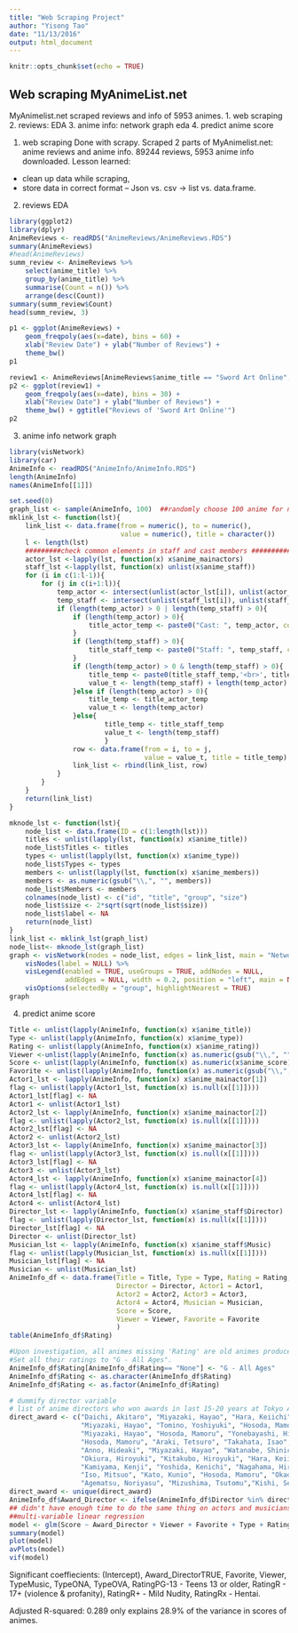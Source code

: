 ```yaml
---
title: "Web Scraping Project"
author: "Yisong Tao"
date: "11/13/2016"
output: html_document
---
```


```r
knitr::opts_chunk$set(echo = TRUE)
```

## Web scraping MyAnimeList.net 

MyAnimelist.net scraped reviews and info of 5953 animes.
1. web scraping
2. reviews: EDA
3. anime info: network graph eda
4. predict anime score



1. web scraping
Done with scrapy. Scraped 2 parts of MyAnimelist.net: anime reviews and anime info.
89244 reviews, 5953 anime info downloaded.
Lesson learned:  
- clean up data while scraping, 
- store data in correct format -- Json vs. csv -> list vs. data.frame.


2. reviews EDA
```r
library(ggplot2)
library(dplyr)
AnimeReviews <- readRDS("AnimeReviews/AnimeReviews.RDS")
summary(AnimeReviews)
#head(AnimeReviews)
summ_review <- AnimeReviews %>%
    select(anime_title) %>% 
    group_by(anime_title) %>%
    summarise(Count = n()) %>% 
    arrange(desc(Count))
summary(summ_review$Count)
head(summ_review, 3)
```

```r
p1 <- ggplot(AnimeReviews) +
    geom_freqpoly(aes(x=date), bins = 60) +
    xlab("Review Date") + ylab("Number of Reviews") +
    theme_bw()
p1
```

```r
review1 <- AnimeReviews[AnimeReviews$anime_title == "Sword Art Online", ]
p2 <- ggplot(review1) +
    geom_freqpoly(aes(x=date), bins = 30) +
    xlab("Review Date") + ylab("Number of Reviews") +
    theme_bw() + ggtitle("Reviews of 'Sword Art Online'") 
p2
```

3. anime info network graph
```r
library(visNetwork)
library(car)
AnimeInfo <- readRDS("AnimeInfo/AnimeInfo.RDS")
length(AnimeInfo)
names(AnimeInfo[[1]])
```
```r
set.seed(0)
graph_list <- sample(AnimeInfo, 100)  ##randomly choose 100 anime for network graph
mklink_lst <- function(lst){
	link_list <- data.frame(from = numeric(), to = numeric(), 
	                        value = numeric(), title = character())
	l <- length(lst)
	#########check common elements in staff and cast members #####################################
	actor_lst <-lapply(lst, function(x) x$anime_mainactors)
	staff_lst <-lapply(lst, function(x) unlist(x$anime_staff))
	for (i in c(1:l-1)){
		for (j in c(i+1:l)){
			temp_actor <- intersect(unlist(actor_lst[i]), unlist(actor_lst[j]))
			temp_staff <- intersect(unlist(staff_lst[i]), unlist(staff_lst[j]))
			if (length(temp_actor) > 0 | length(temp_staff) > 0){
				if (length(temp_actor) > 0){
				    title_actor_temp <- paste0("Cast: ", temp_actor, collapse = '<br>')
				}
				if (length(temp_staff) > 0){
				    title_staff_temp <- paste0("Staff: ", temp_staff, collapse = '<br>')
				}
				if (length(temp_actor) > 0 & length(temp_staff) > 0){
				    title_temp <- paste0(title_staff_temp,'<br>', title_actor_temp)
				    value_t <- length(temp_staff) + length(temp_actor)
				}else if (length(temp_actor) > 0){
				    title_temp <- title_actor_temp
				    value_t <- length(temp_actor)
				}else{
				        title_temp <- title_staff_temp
				        value_t <- length(temp_staff)
				        }
				row <- data.frame(from = i, to = j,
				                  value = value_t, title = title_temp)
			    link_list <- rbind(link_list, row)
			}
		}
	}
	return(link_list)
}

mknode_lst <- function(lst){
    node_list <- data.frame(ID = c(1:length(lst)))
    titles <- unlist(lapply(lst, function(x) x$anime_title))
    node_list$Titles <- titles
    types <- unlist(lapply(lst, function(x) x$anime_type))
    node_list$Types <- types
    members <- unlist(lapply(lst, function(x) x$anime_members))
    members <- as.numeric(gsub("\\,", "", members))
    node_list$Members <- members
    colnames(node_list) <- c("id", "title", "group", "size")
    node_list$size <- 2*sqrt(sqrt(node_list$size))
    node_list$label <- NA
    return(node_list)
}
link_list <- mklink_lst(graph_list)
node_list<- mknode_lst(graph_list)
graph <- visNetwork(nodes = node_list, edges = link_list, main = "Network of 100 Anime") %>%
    visNodes(label = NULL) %>% 
    visLegend(enabled = TRUE, useGroups = TRUE, addNodes = NULL,
              addEdges = NULL, width = 0.2, position = "left", main = NULL) %>% 
    visOptions(selectedBy = "group", highlightNearest = TRUE)
graph
```


4. predict anime score
```r
Title <- unlist(lapply(AnimeInfo, function(x) x$anime_title))
Type <- unlist(lapply(AnimeInfo, function(x) x$anime_type))
Rating <- unlist(lapply(AnimeInfo, function(x) x$anime_rating))
Viewer <-unlist(lapply(AnimeInfo, function(x) as.numeric(gsub("\\,", "", x$anime_members))))
Score <- unlist(lapply(AnimeInfo, function(x) as.numeric(x$anime_score)))
Favorite <- unlist(lapply(AnimeInfo, function(x) as.numeric(gsub("\\,", "", x$anime_favorites))))
Actor1_lst <- lapply(AnimeInfo, function(x) x$anime_mainactor[1])
flag <- unlist(lapply(Actor1_lst, function(x) is.null(x[[1]])))
Actor1_lst[flag] <- NA
Actor1 <- unlist(Actor1_lst)
Actor2_lst <- lapply(AnimeInfo, function(x) x$anime_mainactor[2])
flag <- unlist(lapply(Actor2_lst, function(x) is.null(x[[1]])))
Actor2_lst[flag] <- NA
Actor2 <- unlist(Actor2_lst)
Actor3_lst <- lapply(AnimeInfo, function(x) x$anime_mainactor[3])
flag <- unlist(lapply(Actor3_lst, function(x) is.null(x[[1]])))
Actor3_lst[flag] <- NA
Actor3 <- unlist(Actor3_lst)
Actor4_lst <- lapply(AnimeInfo, function(x) x$anime_mainactor[4])
flag <- unlist(lapply(Actor4_lst, function(x) is.null(x[[1]])))
Actor4_lst[flag] <- NA
Actor4 <- unlist(Actor4_lst)
Director_lst <- lapply(AnimeInfo, function(x) x$anime_staff$Director)
flag <- unlist(lapply(Director_lst, function(x) is.null(x[[1]])))
Director_lst[flag] <- NA
Director <- unlist(Director_lst)
Musician_lst <- lapply(AnimeInfo, function(x) x$anime_staff$Music)
flag <- unlist(lapply(Musician_lst, function(x) is.null(x[[1]])))
Musician_lst[flag] <- NA
Musician <- unlist(Musician_lst)
AnimeInfo_df <- data.frame(Title = Title, Type = Type, Rating = Rating,
                           Director = Director, Actor1 = Actor1, 
                           Actor2 = Actor2, Actor3 = Actor3,
                           Actor4 = Actor4, Musician = Musician,
                           Score = Score,
                           Viewer = Viewer, Favorite = Favorite
                           )
table(AnimeInfo_df$Rating)

#Upon investigation, all animes missing 'Rating' are old animes produced before rating system came and they all look #like "G"-rating animes.
#Set all their ratings to "G - All Ages".
AnimeInfo_df$Rating[AnimeInfo_df$Rating== "None"] <- "G - All Ages"
AnimeInfo_df$Rating <- as.character(AnimeInfo_df$Rating)
AnimeInfo_df$Rating <- as.factor(AnimeInfo_df$Rating)

# dummify director variable
# list of anime directors who won awards in last 15-20 years at Tokyo Anime Award or Animation Kobe
direct_award <- c("Daichi, Akitaro", "Miyazaki, Hayao", "Hara, Keiichi", "Kon, Satoshi", 
                  "Miyazaki, Hayao", "Tomino, Yoshiyuki", "Hosoda, Mamoru", "Anno, Hideaki",
                  "Miyazaki, Hayao", "Hosoda, Mamoru", "Yonebayashi, Hiromasa", "Shinbo, Akiyuki",
                  "Hosoda, Mamoru", "Araki, Tetsuro", "Takahata, Isao", "Fujita, Yōichi",
                  "Anno, Hideaki", "Miyazaki, Hayao", "Watanabe, Shinichi", "Daichi, Akitaro",
                  "Okiura, Hiroyuki", "Kitakubo, Hiroyuki", "Hara, Keiichi", "Kuroda, Yosuke",
                  "Kamiyama, Kenji", "Yoshida, Kenichi", "Nagahama, Hiroshi", "Imaishi, Hiroyuki",
                  "Iso, Mitsuo", "Kato, Kunio", "Hosoda, Mamoru", "Okada, Mari",
                  "Agematsu, Noriyasu", "Mizushima, Tsutomu","Kishi, Seiji", "Mizushima, Seiji")
direct_award <- unique(direct_award)
AnimeInfo_df$Award_Director <- ifelse(AnimeInfo_df$Director %in% direct_award, TRUE, FALSE)
## didn't have enough time to do the same thing on actors and musicians
##multi-variable linear regression
model <- glm(Score ~ Award_Director + Viewer + Favorite + Type + Rating, data = AnimeInfo_df)
summary(model)
plot(model)
avPlots(model)
vif(model)
```


Significant coeffiecients: (Intercept), Award_DirectorTRUE, Favorite, Viewer, TypeMusic, TypeONA, TypeOVA, RatingPG-13 - Teens 13 or older, RatingR - 17+ (violence & profanity), RatingR+ - Mild Nudity, RatingRx - Hentai.

Adjusted R-squared:  0.289  only explains 28.9% of the variance in scores of animes.
